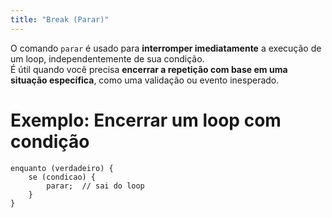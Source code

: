 ```yaml
---
title: "Break (Parar)"
---
```


O comando `parar` é usado para **interromper imediatamente** a execução de um loop, independentemente de sua condição.  
É útil quando você precisa **encerrar a repetição com base em uma situação específica**, como uma validação ou evento inesperado.

# Exemplo: Encerrar um loop com condição

```lipo
enquanto (verdadeiro) {
    se (condicao) {
        parar;  // sai do loop
    }
}
